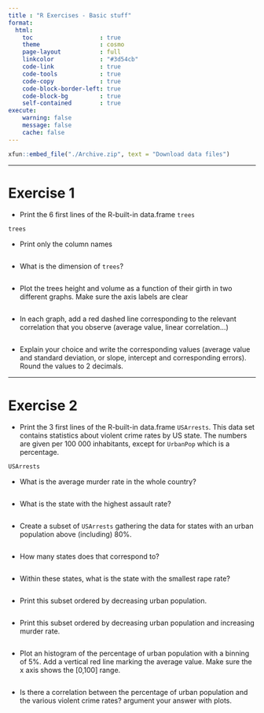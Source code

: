 ```yaml
---
title : "R Exercises - Basic stuff"
format: 
  html:
    toc                   : true
    theme                 : cosmo
    page-layout           : full
    linkcolor             : "#3d54cb"
    code-link             : true
    code-tools            : true
    code-copy             : true
    code-block-border-left: true
    code-block-bg         : true
    self-contained        : true
execute: 
    warning: false
    message: false
    cache: false
---
```


```r
xfun::embed_file("./Archive.zip", text = "Download data files")
```

----

# Exercise 1

- Print the 6 first lines of the R-built-in data.frame `trees`

```r
trees
```

- Print only the column names

```r

```

- What is the dimension of `trees`?

```r

```

- Plot the trees height and volume as a function of their girth in two different graphs. Make sure the axis labels are clear


```r

```

- In each graph, add a red dashed line corresponding to the relevant correlation that you observe (average value, linear correlation...)

```r

```

- Explain your choice and write the corresponding values (average value and standard deviation, or slope, intercept and corresponding errors). Round the values to 2 decimals.



-------

# Exercise 2 

- Print the 3 first lines of the R-built-in data.frame `USArrests`. This data set contains statistics about violent crime rates by US state. The numbers are given per 100 000 inhabitants, except for `UrbanPop` which is a percentage.

```r
USArrests
```

- What is the average murder rate in the whole country?

```r

```

- What is the state with the highest assault rate?

```r

```

- Create a subset of `USArrests` gathering the data for states with an urban population above (including) 80%.

```r

```

- How many states does that correspond to?

```r

```

- Within these states, what is the state with the smallest rape rate?

```r

```

- Print this subset ordered by decreasing urban population.

```r

```

- Print this subset ordered by decreasing urban population and increasing murder rate.

```r

```

- Plot an histogram of the percentage of urban population with a binning of 5%. Add a vertical red line marking the average value. Make sure the x axis shows the [0,100] range.

```r

```

- Is there a correlation between the percentage of urban population and the various violent crime rates? argument your answer with plots.

```r

```
